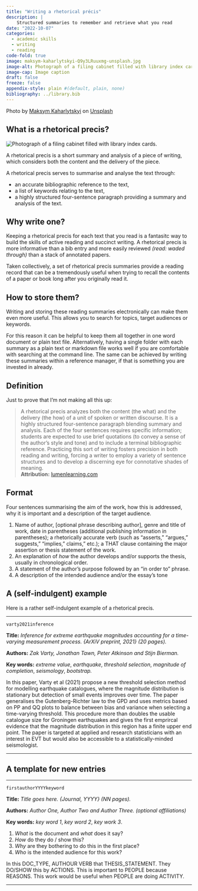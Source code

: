 ```yaml
---
title: "Writing a rhetorical précis"
description: |
    Structured summaries to remember and retrieve what you read
date: "2022-10-07"
categories:
  - academic skills
  - writing
  - reading
code-fold: true
image: maksym-kaharlytskyi-Q9y3LRuuxmg-unsplash.jpg
image-alt: Photograph of a filing cabinet filled with library index cards.
image-cap: Image caption
draft: false
freeze: false
appendix-style: plain #(default, plain, none)
bibliography: ../library.bib
---
```


Photo by <a href="https://unsplash.com/@qwitka?utm_source=unsplash&utm_medium=referral&utm_content=creditCopyText">Maksym Kaharlytskyi</a> on <a href="https://unsplash.com/s/photos/filing-cabinet?utm_source=unsplash&utm_medium=referral&utm_content=creditCopyText">Unsplash</a>

  
## What is a rhetorical precis? 

::: small_right
<img style = "border-radius: 10%;" src="maksym-kaharlytskyi-Q9y3LRuuxmg-unsplash.jpg" alt="Photograph of a filing cabinet filled with library index cards.">
:::

A rhetorical precis is a short summary and analysis of a piece of writing, which considers both the content and the delivery of the piece.  

A rhetorical precis serves to summarise and analyse the text through:

- an accurate bibliographic reference to the text, 
- a list of keywords relating to the text, 
- a highly structured four-sentence paragraph providing a summary and analysis of the text.  

## Why write one?

Keeping a rhetorical precis for each text that you read is a fantasitc way to build the skills of active reading and succinct writing. A rhetorical precis is more informative than a bib entry and more easily reviewed _(read: waded through)_ than a stack of annotated papers. 

Taken collectively, a set of rhetorical precis summaries provide a reading record that can be a tremendously useful when trying to recall the contents of a paper or book long after you originally read it. 

## How to store them?

Writing and storing these reading summaries electronically can make them even more useful. This allows you to search for topics, target audiences or keywords. 

For this reason it can be helpful to keep them all together in one word document or plain text file. Alternatively, having a single folder with each summary as a plain text or markdown file works well if you are comfortable with searching at the command line. The same can be achieved by writing these summaries within a reference manager, if that is something you are invested in already.


## Definition 

Just to prove that I'm not making all this up: 

> A rhetorical precis analyzes both the content (the what) and the delivery (the how) of a unit of spoken or written discourse. It is a highly structured four-sentence paragraph blending summary and analysis. Each of the four sentences requires specific information; students are expected to use brief quotations (to convey a sense of the author’s style and tone) and to include a terminal bibliographic reference. Practicing this sort of writing fosters precision in both reading and writing, forcing a writer to employ a variety of sentence structures and to develop a discerning eye for connotative shades of meaning. <br> __Attribution:__ [lumenlearning.com]( https://courses.lumenlearning.com/englishcomp2kscopex92x2/chapter/rhetorical-precis/)

## Format 

Four sentences summarising the aim of the work, how this is addressed, why it is important and a description of the target audience. 

1. Name of author, [optional phrase describing author], genre and title of work, date in parentheses (additional publishing information in parentheses); a rhetorically accurate verb (such as “asserts,” “argues,” suggests,” “implies,” claims,” etc.); a THAT clause containing the major assertion or thesis statement of the work.
2. An explanation of _how_ the author develops and/or supports the thesis, usually in chronological order.
3. A statement of the author’s purpose followed by an “in order to” phrase.
4. A description of the intended audience and/or the essay’s tone



## A (self-indulgent) example 

Here is a rather self-indulgent example of a rhetorical precis.

------------------

`varty2021inference`

**Title:** _Inference for extreme earthquake magnitudes accounting for a time-varying measurement process. {ArXiV preprint, 2021} (20 pages)._

**Authors:** _Zak Varty, Jonathan Tawn, Peter Atkinson and Stijn Bierman._

**Key words:** _extreme value_, _earthquake_, _threshold selection_, _magnitude of completion_, _seismology_, _bootstrap._

In this paper, Varty et al (2021) propose a new threshold selection method for modelling earthquake catalogues, where the magnitude distribution is stationary but detection of small events improves over time. The paper generalises the Gutenberg-Richter law to the GPD and uses metrics based on PP and QQ plots to balance between bias and variance when selecting a time-varying threshold. This procedure more than doubles the usable catalogue size for Groningen earthquakes and gives the first emprircal evidence that the magnitude distribution in this region has a finite upper end point. The paper is targeted at applied and research statisticians with an interest in EVT but would also be accessible to a statistically-minded seismologist. 

----------------------

## A template for new entries 


----------------------

`firstauthorYYYYkeyword`

**Title:** _Title goes here. {Journal, YYYY} (NN pages)._

**Authors:** _Author One, Author Two and Author Three. (optional affiliations)_

**Key words:** _key word 1_, _key word 2_, _key work 3_. 

1. _What_ is the document and _what_ does it say? 
2. _How_ do they do / show this?
3. _Why_ are they bothering to do this in the first place?
4. _Who_ is the intended audience for this work?

In this DOC_TYPE, AUTHOUR VERB that THESIS\_STATEMENT.
They DO/SHOW this by ACTIONS. 
This is important to PEOPLE because REASONS. 
This work would be useful when PEOPLE are doing ACTIVITY.

----------------------
